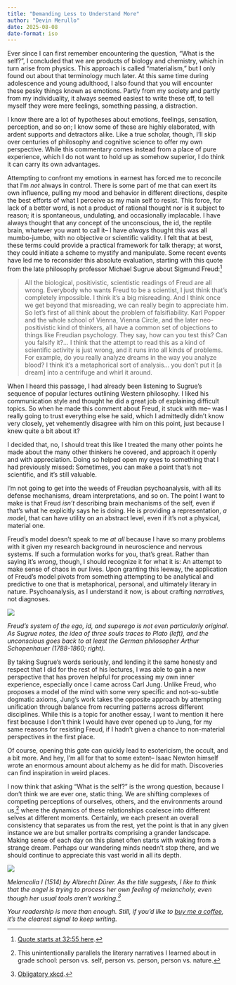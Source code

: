 ```yaml
---
title: "Demanding Less to Understand More"
author: "Devin Merullo"
date: 2025-08-08
date-format: iso
---
```


Ever since I can first remember encountering the question, "What is the self?", I concluded that we are products of biology and chemistry, which in turn arise from physics. This approach is called "materialism," but I only found out about that terminology much later. At this same time during adolescence and young adulthood, I also found that you will encounter these pesky things known as emotions. Partly from my society and partly from my individuality, it always seemed easiest to write these off, to tell myself they were mere feelings, something passing, a distraction. 

I know there are a lot of hypotheses about emotions, feelings, sensation, perception, and so on; I know some of these are highly elaborated, with ardent supports and detractors alike.  Like a true scholar, though, I'll skip over centuries of philosophy and cognitive science to offer my own perspective. While this commentary comes instead from a place of pure experience, which I do not want to hold up as somehow superior, I do think it can carry its own advantages.

Attempting to confront my emotions in earnest has forced me to reconcile that I'm *not* always in control. There is some part of me that can exert its own influence, pulling my mood and behavior in different directions, despite the best efforts of what I perceive as my main self to resist. This force, for lack of a better word, is not a product of rational thought nor is it subject to reason; it is spontaneous, undulating, and occasionally implacable. I have always thought that any concept of the unconscious, the id, the reptile brain, whatever you want to call it-- I have *always* thought this was all mumbo-jumbo, with no objective or scientific validity. I felt that at best, these terms could provide a practical framework for talk therapy; at worst, they could initiate a scheme to mystify and manipulate. Some recent events have led me to reconsider this absolute evaluation, starting with this quote from the late philosophy professor Michael Sugrue about Sigmund Freud:[^sugrue]

> All the biological, positivistic, scientistic readings of Freud are all wrong. Everybody who wants Freud to be a scientist, I just think that's completely impossible. I think it's a big misreading. And I think once we get beyond that misreading, we can really begin to appreciate him. So let's first of all think about the problem of falsifiability. Karl Popper and the whole school of Vienna, Vienna Circle, and the later neo-positivistic kind of thinkers, all have a common set of objections to things like Freudian psychology. They say, how can you test this? Can you falsify it?... I think that the attempt to read this as a kind of scientific activity is just wrong, and it runs into all kinds of problems. For example, do you really analyze dreams in the way you analyze blood? I think it's a metaphorical sort of analysis... you don't put it \[a dream\] into a centrifuge and whirl it around.

When I heard this passage, I had already been listening to Sugrue's sequence of popular lectures outlining Western philosophy. I liked his communication style and thought he did a great job of explaining difficult topics. So when he made this comment about Freud, it stuck with me-- was I really going to trust everything else he said, which I admittedly didn't know very closely, yet vehemently disagree with him on this point, just because I knew quite a bit about it?

I decided that, no, I should treat this like I treated the many other points he made about the many other thinkers he covered, and approach it openly and with appreciation. Doing so helped open my eyes to something that I had previously missed: Sometimes, you can make a point that's not scientific, and it's still valuable. 

I'm not going to get into the weeds of Freudian psychoanalysis, with all its defense mechanisms, dream interpretations, and so on. The point I want to make is that Freud *isn't* describing brain mechanisms of the self, even if that's what he explicitly says he is doing. He is providing a representation, *a model*, that can have utility on an abstract level, even if it's not a physical, material one. 

Freud's model doesn't speak to me *at all* because I have so many problems with it given my research background in neuroscience and nervous systems. If such a formulation works for you, that's great. Rather than saying it's *wrong*, though, I should recognize it for what it is: An attempt to make sense of chaos in our lives. Upon granting this leeway, the application of Freud's model pivots from something attempting to be analytical and predictive to one that is metaphorical, personal, and ultimately literary in nature. Psychoanalysis, as I understand it now, is about crafting *narratives,* not diagnoses. 

![](files/freud.png){fig-align="center"}

*Freud's system of the ego, id, and superego is not even particularly original. As Sugrue notes, the idea of three souls traces to Plato (left), and the unconscious goes back to at least the German philosopher Arthur Schopenhauer (1788-1860; right).*

By taking Sugrue's words seriously, and lending it the same honesty and respect that I did for the rest of his lectures, I was able to gain a new perspective that has proven helpful for processing my own inner experience, especially once I came across Carl Jung. Unlike Freud, who proposes a model of the mind with some very specific and not-so-subtle dogmatic axioms, Jung's work takes the opposite approach by attempting unification through balance from recurring patterns across different disciplines. While this is a topic for another essay, I want to mention it here first because I don't think I would have ever opened up to Jung, for my same reasons for resisting Freud, if I hadn't given a chance to non-material perspectives in the first place.

Of course, opening this gate can quickly lead to esotericism, the occult, and a bit more. And hey, I'm all for that to some extent-- Isaac Newton himself wrote an enormous amount about alchemy as he did for math. Discoveries can find inspiration in weird places.

I now think that asking "What is the self?" is the wrong question, because I don't think we are ever one, static thing. We are shifting complexes of competing perceptions of ourselves, others, and the environments around us,[^literature] where the dynamics of these relationships coalesce into different selves at different moments. Certainly, we each present an overall consistency that separates us from the rest, yet the point is that in any given instance we are but smaller portraits comprising a grander landscape. Making sense of each day on this planet often starts with waking from a strange dream. Perhaps our wandering minds needn't stop there, and we should continue to appreciate this vast world in all its depth.

![](files/melancolia.png){fig-align="center"}

*Melancolia I (1514) by Albrecht Dürer. As the title suggests, I like to think that the angel is trying to process her own feeling of melancholy, even though her usual tools aren't working.[^xkcd]*

*Your readership is more than enough. Still, if you'd like to [buy me a coffee](https://buymeacoffee.com/dmerullo){target="_blank"}, it’s the clearest signal to keep writing.*

[^sugrue]: [Quote starts at 32:55 here](https://www.youtube.com/watch?v=OdzAQFmyxNo){target="_blank"}.
[^literature]: This unintentionally parallels the literary narratives I learned about in grade school: person vs. self, person vs. person, person vs. nature.
[^xkcd]: [Obligatory xkcd](https://xkcd.com/55/){target="_blank"}.